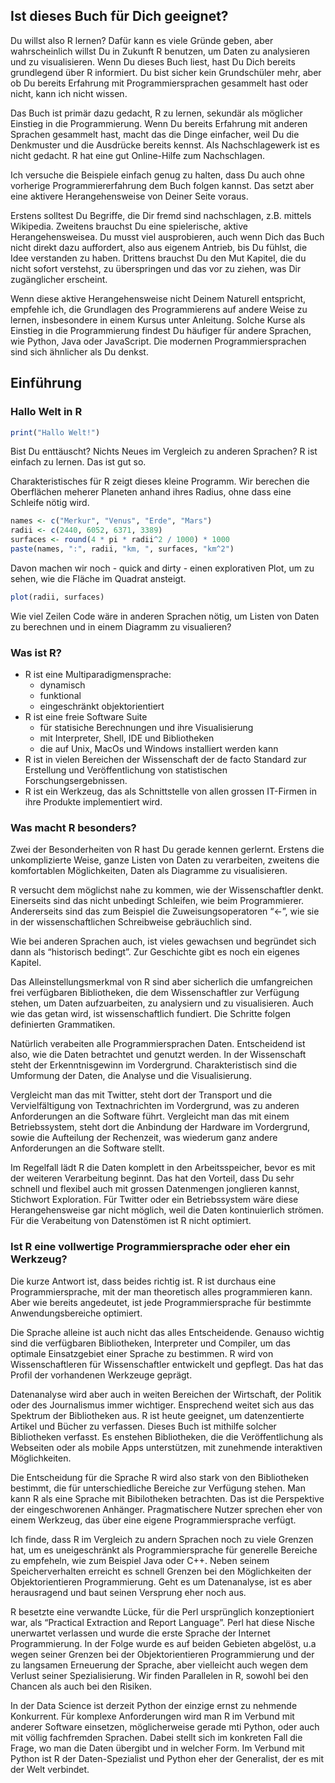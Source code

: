 ## Ist dieses Buch für Dich geeignet?

Du willst also R lernen? Dafür kann es viele Gründe geben, aber wahrscheinlich
willst Du in Zukunft R benutzen, um Daten zu analysieren und zu visualisieren.
Wenn Du dieses Buch liest, hast Du Dich bereits grundlegend über R informiert.
Du bist sicher kein Grundschüler mehr, aber ob Du bereits Erfahrung mit
Programmiersprachen gesammelt hast oder nicht, kann ich nicht wissen.

Das Buch ist primär dazu gedacht, R zu lernen, sekundär als möglicher
Einstieg in die Programmierung. Wenn Du bereits Erfahrung mit anderen Sprachen
gesammelt hast, macht das die Dinge einfacher, weil Du die Denkmuster und die
Ausdrücke bereits kennst. Als Nachschlagewerk ist es nicht gedacht. R hat
eine gut Online-Hilfe zum Nachschlagen.

Ich versuche die Beispiele einfach genug zu halten, dass Du auch ohne
vorherige Programmiererfahrung dem Buch folgen kannst. Das setzt aber eine
aktivere Herangehensweise von Deiner Seite voraus.

Erstens solltest Du Begriffe, die Dir fremd sind nachschlagen, z.B. mittels
Wikipedia. Zweitens brauchst Du eine spielerische, aktive Herangehensweisea.
Du musst viel ausprobieren, auch wenn Dich das Buch nicht direkt dazu
auffordert, also aus eigenem Antrieb, bis Du fühlst, die Idee verstanden zu
haben. Drittens brauchst Du den Mut Kapitel, die du nicht sofort verstehst, zu
überspringen und das vor zu ziehen, was Dir zugänglicher erscheint.

Wenn diese aktive Herangehensweise nicht Deinem Naturell entspricht, empfehle
ich, die Grundlagen des Programmierens auf andere Weise zu lernen, insbesondere
in einem Kursus unter Anleitung. Solche Kurse als Einstieg in die
Programmierung findest Du häufiger für andere Sprachen, wie Python, Java oder
JavaScript. Die modernen Programmiersprachen sind sich ähnlicher als Du denkst.

## Einführung

### Hallo Welt in R

```r
print("Hallo Welt!")
```

Bist Du enttäuscht? Nichts Neues im Vergleich zu anderen Sprachen?
R ist einfach zu lernen. Das ist gut so.

Charakteristisches für R zeigt dieses kleine Programm. Wir berechen die
Oberflächen meherer Planeten anhand ihres Radius, ohne dass eine Schleife
nötig wird.

```r
names <- c("Merkur", "Venus", "Erde", "Mars")
radii <- c(2440, 6052, 6371, 3389)
surfaces <- round(4 * pi * radii^2 / 1000) * 1000
paste(names, ":", radii, "km, ", surfaces, "km^2")
```

Davon machen wir noch - quick and dirty - einen explorativen Plot, um zu sehen,
wie die Fläche im Quadrat ansteigt.

```r
plot(radii, surfaces)
```

Wie viel Zeilen Code wäre in anderen Sprachen nötig, um Listen von Daten zu
berechnen und in einem Diagramm zu visualieren?

### Was ist R?

* R ist eine Multiparadigmensprache:
    * dynamisch
    * funktional
    * eingeschränkt objektorientiert
* R ist eine freie Software Suite
    * für statisiche Berechnungen und ihre Visualisierung
    * mit Interpreter, Shell, IDE und Bibliotheken
    * die auf Unix, MacOs und Windows installiert werden kann
* R ist in vielen Bereichen der Wissenschaft der de facto Standard zur
  Erstellung und Veröffentlichung von statistischen Forschungsergebnissen.
* R ist ein Werkzeug, das als Schnittstelle von allen grossen IT-Firmen
  in ihre Produkte implementiert wird.

### Was macht R besonders?

Zwei der Besonderheiten von R hast Du gerade kennen gerlernt. Erstens die
unkomplizierte Weise, ganze Listen von Daten zu verarbeiten, zweitens die
komfortablen Möglichkeiten, Daten als Diagramme zu visualisieren.

R versucht dem möglichst nahe zu kommen, wie der Wissenschaftler denkt.
Einerseits sind das nicht unbedingt Schleifen, wie beim Programmierer.
Andererseits sind das zum Beispiel die Zuweisungsoperatoren "<-", wie sie
in der wissenschaftlichen Schreibweise gebräuchlich sind.

Wie bei anderen Sprachen auch, ist vieles gewachsen und begründet sich dann
als "historisch bedingt". Zur Geschichte gibt es noch ein eigenes Kapitel.

Das Alleinstellungsmerkmal von R sind aber sicherlich die umfangreichen
frei verfügbaren Bibliotheken, die dem Wissenschaftler zur Verfügung stehen,
um Daten aufzuarbeiten, zu analysiern und zu visualisieren. Auch wie
das getan wird, ist wissenschaftlich fundiert. Die Schritte folgen
definierten Grammatiken.

Natürlich verabeiten alle Programmiersprachen Daten. Entscheidend ist also,
wie die Daten betrachtet und genutzt werden. In der Wissenschaft steht der
Erkenntnisgewinn im Vordergrund. Charakteristisch sind die Umformung der
Daten, die Analyse und die Visualisierung.

Vergleicht man das mit Twitter, steht dort der Transport und die Vervielfältigung
von Textnachrichten im Vordergrund, was zu anderen Anforderungen an die Software
führt. Vergleicht man das mit einem Betriebssystem, steht dort die Anbindung
der Hardware im Vordergrund, sowie die Aufteilung der Rechenzeit, was wiederum
ganz andere Anforderungen an die Software stellt.

Im Regelfall lädt R die Daten komplett in den Arbeitsspeicher, bevor es mit der
weiteren Verarbeitung beginnt. Das hat den Vorteil, dass Du sehr schnell und
flexibel auch mit grossen Datenmengen jonglieren kannst, Stichwort Exploration.
Für Twitter oder ein Betriebssystem wäre diese Herangehensweise gar nicht
möglich, weil die Daten kontinuierlich strömen. Für die Verabeitung von
Datenstömen ist R nicht optimiert.

### Ist R eine vollwertige Programmiersprache oder eher ein Werkzeug?

Die kurze Antwort ist, dass beides richtig ist. R ist durchaus eine
Programmiersprache, mit der man theoretisch alles programmieren kann.
Aber wie bereits angedeutet, ist jede Programmiersprache für bestimmte
Anwendungsbereiche optimiert.

Die Sprache alleine ist auch nicht das alles Entscheidende. Genauso wichtig
sind die verfügbaren Bibliotheken, Interpreter und Compiler, um das optimale
Einsatzgebiet einer Sprache zu bestimmen. R wird von Wissenschaftleren für
Wissenschaftler entwickelt und gepflegt. Das hat das Profil der vorhandenen
Werkzeuge geprägt.

Datenanalyse wird aber auch in weiten Bereichen der Wirtschaft, der Politik
oder des Journalismus immer wichtiger. Ensprechend weitet sich aus das Spektrum
der Bibliotheken aus. R ist heute geeignet, um datenzentierte Artikel und Bücher
zu verfassen. Dieses Buch ist mithilfe solcher Bibliotheken verfasst. Es
enstehen Bibliotheken, die die Veröffentlichung als Webseiten oder als mobile
Apps unterstützen, mit zunehmende interaktiven Möglichkeiten.

Die Entscheidung für die Sprache R wird also stark von den Bibliotheken
bestimmt, die für unterschiedliche Bereiche zur Verfügung stehen. Man kann R
als eine Sprache mit Bibilotheken betrachten. Das ist die Perspektive der
eingeschworenen Anhänger. Pragmatischere Nutzer sprechen eher von einem
Werkzeug, das über eine eigene Programmiersprache verfügt.

Ich finde, dass R im Vergleich zu andern Sprachen noch zu viele Grenzen
hat, um es uneigeschränkt als Programmiersprache für generelle Bereiche zu
empfeheln, wie zum Beispiel Java oder C++. Neben seinem Speicherverhalten
erreicht es schnell Grenzen bei den Möglichkeiten der Objektorientieren
Programmierung. Geht es um Datenanalyse, ist es aber herausragend und baut
seinen Versprung eher noch aus.

R besetzte eine verwandte Lücke, für die Perl ursprünglich konzeptioniert war,
als "Practical Extraction and Report Language". Perl hat diese Nische
unerwartet verlassen und wurde die erste Sprache der Internet Programmierung.
In der Folge wurde es auf beiden Gebieten abgelöst, u.a wegen seiner Grenzen
bei der Objektorientieren Programmierung und der zu langsamen Erneuerung der
Sprache, aber vielleicht auch wegen dem Verlust seiner Spezialisierung. Wir
finden Parallelen in R, sowohl bei den Chancen als auch bei den Risiken.

In der Data Science ist derzeit Python der einzige ernst zu nehmende Konkurrent.
Für komplexe Anforderungen wird man R im Verbund mit anderer Software
einsetzen, möglicherweise gerade mti Python, oder auch mit völlig fachfremden
Sprachen. Dabei stellt sich im konkreten Fall die Frage, wo man die Daten
übergibt und in welcher Form. Im Verbund mit Python ist R der Daten-Spezialist
und Python eher der Generalist, der es mit der Welt verbindet.

